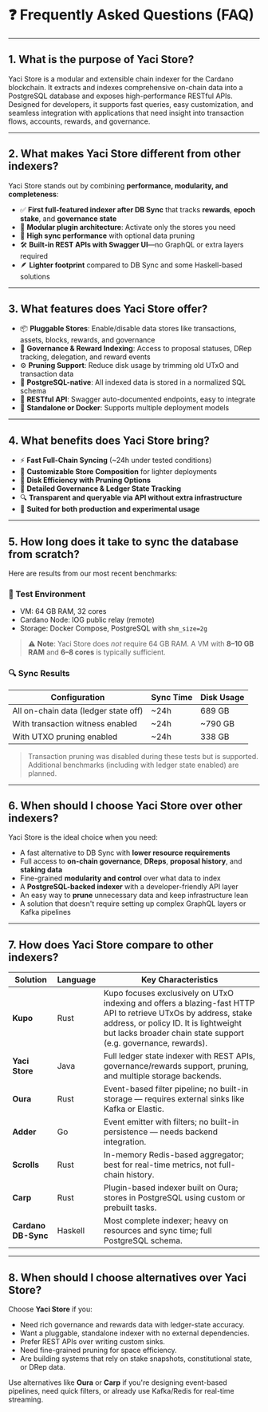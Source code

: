 &nbsp;

# ❓ Frequently Asked Questions (FAQ)

---

## 1. What is the purpose of Yaci Store?

Yaci Store is a modular and extensible chain indexer for the Cardano blockchain. It extracts and indexes comprehensive on-chain data into a PostgreSQL database and exposes high-performance RESTful APIs. Designed for developers, it supports fast queries, easy customization, and seamless integration with applications that need insight into transaction flows, accounts, rewards, and governance.

---

## 2. What makes Yaci Store different from other indexers?

Yaci Store stands out by combining **performance, modularity, and completeness**:

- ✅ **First full-featured indexer after DB Sync** that tracks **rewards**, **epoch stake**, and **governance state**
- 🧩 **Modular plugin architecture**: Activate only the stores you need
- 🚀 **High sync performance** with optional data pruning
- 🛠️ **Built-in REST APIs with Swagger UI**—no GraphQL or extra layers required
- 🪶 **Lighter footprint** compared to DB Sync and some Haskell-based solutions

---

## 3. What features does Yaci Store offer?

- 📦 **Pluggable Stores**: Enable/disable data stores like transactions, assets, blocks, rewards, and governance
- 🧭 **Governance & Reward Indexing**: Access to proposal statuses, DRep tracking, delegation, and reward events
- ⚙️ **Pruning Support**: Reduce disk usage by trimming old UTxO and transaction data
- 🐘 **PostgreSQL-native**: All indexed data is stored in a normalized SQL schema
- 🧪 **RESTful API**: Swagger auto-documented endpoints, easy to integrate
- 🔄 **Standalone or Docker**: Supports multiple deployment models

---

## 4. What benefits does Yaci Store bring?

- ⚡ **Fast Full-Chain Syncing** (~24h under tested conditions)
- 🧰 **Customizable Store Composition** for lighter deployments
- 💾 **Disk Efficiency with Pruning Options**
- 🔬 **Detailed Governance & Ledger State Tracking**
- 🔍 **Transparent and queryable via API without extra infrastructure**
- 👷 **Suited for both production and experimental usage**

---

## 5. How long does it take to sync the database from scratch?

Here are results from our most recent benchmarks:

### 🧪 Test Environment

- VM: 64 GB RAM, 32 cores
- Cardano Node: IOG public relay (remote)
- Storage: Docker Compose, PostgreSQL with `shm_size=2g`

> ⚠️ **Note**: Yaci Store does *not* require 64 GB RAM. A VM with **8–10 GB RAM** and **6–8 cores** is typically sufficient.

### 🔍 Sync Results

| Configuration                            | Sync Time | Disk Usage |
|-----------------------------------------|-----------|------------|
| All on-chain data (ledger state off)    | ~24h      | 689 GB     |
| With transaction witness enabled         | ~24h      | ~790 GB    |
| With UTXO pruning enabled                | ~24h      | 338 GB     |

> Transaction pruning was disabled during these tests but is supported.  
> Additional benchmarks (including with ledger state enabled) are planned.

---

## 6. When should I choose Yaci Store over other indexers?

Yaci Store is the ideal choice when you need:

- A fast alternative to DB Sync with **lower resource requirements**
- Full access to **on-chain governance**, **DReps**, **proposal history**, and **staking data**
- Fine-grained **modularity and control** over what data to index
- A **PostgreSQL-backed indexer** with a developer-friendly API layer
- An easy way to **prune** unnecessary data and keep infrastructure lean
- A solution that doesn't require setting up complex GraphQL layers or Kafka pipelines

---

## 7. How does Yaci Store compare to other indexers?

| **Solution**        | **Language** | **Key Characteristics** |
|---------------------|--------------|--------------------------|
| **Kupo**           | Rust     | Kupo focuses exclusively on UTxO indexing and offers a blazing-fast HTTP API to retrieve UTxOs by address, stake address, or policy ID. It is lightweight but lacks broader chain state support (e.g. governance, rewards). |
| **Yaci Store**      | Java         | Full ledger state indexer with REST APIs, governance/rewards support, pruning, and multiple storage backends. |
| **Oura**            | Rust         | Event-based filter pipeline; no built-in storage — requires external sinks like Kafka or Elastic. |
| **Adder**           | Go           | Event emitter with filters; no built-in persistence — needs backend integration. |
| **Scrolls**         | Rust         | In-memory Redis-based aggregator; best for real-time metrics, not full-chain history. |
| **Carp**            | Rust         | Plugin-based indexer built on Oura; stores in PostgreSQL using custom or prebuilt tasks. |
| **Cardano DB-Sync** | Haskell      | Most complete indexer; heavy on resources and sync time; full PostgreSQL schema. |

---

## 8. When should I choose alternatives over Yaci Store?

Choose **Yaci Store** if you:

- Need rich governance and rewards data with ledger-state accuracy.
- Want a pluggable, standalone indexer with no external dependencies.
- Prefer REST APIs over writing custom sinks.
- Need fine-grained pruning for space efficiency.
- Are building systems that rely on stake snapshots, constitutional state, or DRep data.

Use alternatives like **Oura** or **Carp** if you're designing event-based pipelines, need quick filters, or already use Kafka/Redis for real-time streaming.